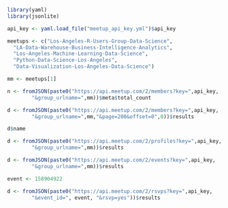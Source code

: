 ```r

library(yaml)
library(jsonlite)

api_key <- yaml.load_file("meetup_api_key.yml")$api_key

meetups <- c("Los-Angeles-R-Users-Group-Data-Science",
  "LA-Data-Warehouse-Business-Intelligence-Analytics",
  "Los-Angeles-Machine-Learning-Data-Science",
  "Python-Data-Science-Los-Angeles",
  "Data-Visualization-Los-Angeles-Data-Science")

mm <- meetups[1]

n <- fromJSON(paste0("https://api.meetup.com/2/members?key=",api_key,
        "&group_urlname=",mm))$meta$total_count

d <- fromJSON(paste0("https://api.meetup.com/2/members?key=",api_key,
        "&group_urlname=",mm,"&page=200&offset=0",0))$results

d$name

d <- fromJSON(paste0("https://api.meetup.com/2/profiles?key=",api_key,
        "&group_urlname=",mm))$results

d <- fromJSON(paste0("https://api.meetup.com/2/events?key=",api_key,
        "&group_urlname=",mm))$results

event <- 158904922

d <- fromJSON(paste0("https://api.meetup.com/2/rsvps?key=",api_key,
        "&event_id=", event, "&rsvp=yes"))$results


```

